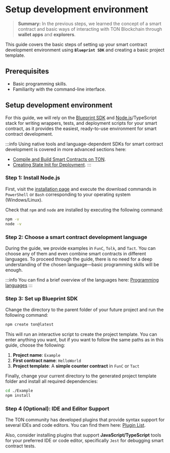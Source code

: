 # Setup development environment

> **Summary:** In the previous steps, we learned the concept of a smart contract and basic ways of interacting with TON Blockchain through **wallet apps** and **explorers**.

This guide covers the basic steps of setting up your smart contract development environment using **`Blueprint SDK`** and creating a basic project template.

## Prerequisites

- Basic programming skills.
- Familiarity with the command-line interface.

## Setup development environment

For this guide, we will rely on the [Blueprint SDK](https://github.com/ton-org/blueprint/) and [Node.js](https://nodejs.org/en)/TypeScript stack for writing wrappers, tests, and deployment scripts for your smart contract, as it provides the easiest, ready-to-use environment for smart contract development.

:::info
Using native tools and language-dependent SDKs for smart contract development is covered in more advanced sections here:
- [Compile and Build Smart Contracts on TON](/v3/documentation/archive/compile#ton-compiler/).
- [Creating State Init for Deployment](/v3/guidelines/smart-contracts/howto/wallet#creating-the-state-init-for-deployment/).
:::

### Step 1: Install Node.js

First, visit the [installation page](https://nodejs.org/en/download) and execute the download commands in `PowerShell` or `Bash` corresponding to your operating system (Windows/Linux).

Check that `npm` and `node` are installed by executing the following command:

```bash
npm -v
node -v
```

### Step 2: Choose a smart contract development language

During the guide, we provide examples in `FunC`, `Tolk`, and `Tact`. You can choose any of them and even combine smart contracts in different languages. To proceed through the guide, there is no need for a deep understanding of the chosen language—basic programming skills will be enough.

:::info
You can find a brief overview of the languages here: [Programming languages](/v3/documentation/smart-contracts/overview#programming-languages/)
:::

### Step 3: Set up Blueprint SDK

Change the directory to the parent folder of your future project and run the following command:

```bash
npm create ton@latest
```

This will run an interactive script to create the project template. You can enter anything you want, but if you want to follow the same paths as in this guide, choose the following:

1. **Project name**: `Example`  
2. **First contract name**: `HelloWorld`  
3. **Project template**: A **simple counter contract** in `FunC` or `Tact`  

Finally, change your current directory to the generated project template folder and install all required dependencies:

```bash
cd ./Example
npm install
```
### Step 4 (Optional): IDE and Editor Support

The TON community has developed plugins that provide syntax support for several IDEs and code editors. You can find them here: [Plugin List](https://docs.ton.org/v3/documentation/smart-contracts/getting-started/ide-plugins/).

Also, consider installing plugins that support **JavaScript/TypeScript** tools for your preferred IDE or code editor, specifically `Jest` for debugging smart contract tests.
